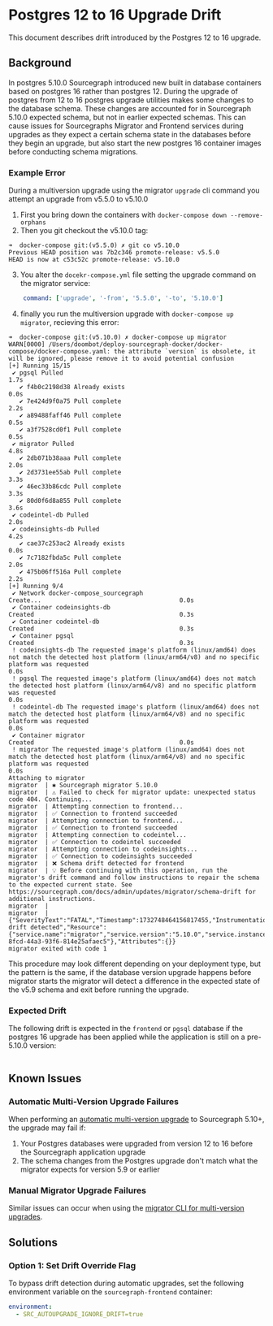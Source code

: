 # Postgres 12 to 16 Upgrade Drift

This document describes drift introduced by the Postgres 12 to 16 upgrade.

## Background

In postgres 5.10.0 Sourcegraph introduced new built in database containers based on postgres 16 rather than postgres 12. During the upgrade of postgres from 12 to 16 postgres upgrade utilities makes some changes to the database schema. These changes are accounted for in Sourcegraph 5.10.0 expected schema, but not in earlier expected schemas. This can cause issues for Sourcegraphs Migrator and Frontend services during upgrades as they expect a certain schema state in the databases before they begin an upgrade, but also start the new postgres 16 container images before conducting schema migrations.

### Example Error

During a multiversion upgrade using the migrator `upgrade` cli command you attempt an upgrade from v5.5.0 to v5.10.0
1. First you bring down the containers with `docker-compose down --remove-orphans` 
2. Then you git checkout the v5.10.0 tag:
```
➜  docker-compose git:(v5.5.0) ✗ git co v5.10.0
Previous HEAD position was 7b2c346 promote-release: v5.5.0
HEAD is now at c53c52c promote-release: v5.10.0
```
3. You alter the `docekr-compose.yml` file setting the upgrade command on the migrator service:
```yaml
    command: ['upgrade', '-from', '5.5.0', '-to', '5.10.0']
```
4. finally you run the multiversion upgrade with `docker-compose up migrator`, recieving this error:
```
➜  docker-compose git:(v5.10.0) ✗ docker-compose up migrator
WARN[0000] /Users/doombot/deploy-sourcegraph-docker/docker-compose/docker-compose.yaml: the attribute `version` is obsolete, it will be ignored, please remove it to avoid potential confusion
[+] Running 15/15
 ✔ pgsql Pulled                                                                                                                                                                                                  1.7s
   ✔ f4b0c2198d38 Already exists                                                                                                                                                                                 0.0s
   ✔ 7e424d9f0a75 Pull complete                                                                                                                                                                                  2.2s
   ✔ a89488faff46 Pull complete                                                                                                                                                                                  0.5s
   ✔ a3f7528cd0f1 Pull complete                                                                                                                                                                                  0.5s
 ✔ migrator Pulled                                                                                                                                                                                               4.8s
   ✔ 2db071b38aaa Pull complete                                                                                                                                                                                  2.0s
   ✔ 2d3731ee55ab Pull complete                                                                                                                                                                                  3.3s
   ✔ 46ec33b86cdc Pull complete                                                                                                                                                                                  3.3s
   ✔ 80d0f6d8a855 Pull complete                                                                                                                                                                                  3.6s
 ✔ codeintel-db Pulled                                                                                                                                                                                           2.0s
 ✔ codeinsights-db Pulled                                                                                                                                                                                        4.2s
   ✔ cae37c253ac2 Already exists                                                                                                                                                                                 0.0s
   ✔ 7c7182fbda5c Pull complete                                                                                                                                                                                  2.0s
   ✔ 475b06ff516a Pull complete                                                                                                                                                                                  2.2s
[+] Running 9/4
 ✔ Network docker-compose_sourcegraph                                                                                                                             Create...                                      0.0s
 ✔ Container codeinsights-db                                                                                                                                      Created                                        0.3s
 ✔ Container codeintel-db                                                                                                                                         Created                                        0.3s
 ✔ Container pgsql                                                                                                                                                Created                                        0.3s
 ! codeinsights-db The requested image's platform (linux/amd64) does not match the detected host platform (linux/arm64/v8) and no specific platform was requested                                                0.0s
 ! pgsql The requested image's platform (linux/amd64) does not match the detected host platform (linux/arm64/v8) and no specific platform was requested                                                          0.0s
 ! codeintel-db The requested image's platform (linux/amd64) does not match the detected host platform (linux/arm64/v8) and no specific platform was requested                                                   0.0s
 ✔ Container migrator                                                                                                                                             Created                                        0.0s
 ! migrator The requested image's platform (linux/amd64) does not match the detected host platform (linux/arm64/v8) and no specific platform was requested                                                       0.0s
Attaching to migrator
migrator  | ✱ Sourcegraph migrator 5.10.0
migrator  | ⚠️ Failed to check for migrator update: unexpected status code 404. Continuing...
migrator  | Attempting connection to frontend...
migrator  | ✅ Connection to frontend succeeded
migrator  | Attempting connection to frontend...
migrator  | ✅ Connection to frontend succeeded
migrator  | Attempting connection to codeintel...
migrator  | ✅ Connection to codeintel succeeded
migrator  | Attempting connection to codeinsights...
migrator  | ✅ Connection to codeinsights succeeded
migrator  | ❌ Schema drift detected for frontend
migrator  | 💡 Before continuing with this operation, run the migrator's drift command and follow instructions to repair the schema to the expected current state. See https://sourcegraph.com/docs/admin/updates/migrator/schema-drift for additional instructions.
migrator  |
migrator  | {"SeverityText":"FATAL","Timestamp":1732748464156817455,"InstrumentationScope":"migrator","Caller":"migrator/main.go:24","Function":"main.main","Body":"database drift detected","Resource":{"service.name":"migrator","service.version":"5.10.0","service.instance.id":"2ff6ba18-8fcd-44a3-93f6-814e25afaec5"},"Attributes":{}}
migrator exited with code 1
```

This procedure may look different depending on your deployment type, but the pattern is the same, if the database version upgrade happens before migrator starts the migrator will detect a difference in the expected state of the v5.9 schema and exit before running the upgrade.

### Expected Drift

The following drift is expected in the `frontend` or `pgsql` database if the postgres 16 upgrade has been applied while the application is still on a pre-5.10.0 version:

```golang

```

## Known Issues

### Automatic Multi-Version Upgrade Failures

When performing an [automatic multi-version upgrade](/admin/updates/automatic) to Sourcegraph 5.10+, the upgrade may fail if:

1. Your Postgres databases were upgraded from version 12 to 16 before the Sourcegraph application upgrade
2. The schema changes from the Postgres upgrade don't match what the migrator expects for version 5.9 or earlier

### Manual Migrator Upgrade Failures 

Similar issues can occur when using the [migrator CLI for multi-version upgrades](/admin/deploy/kubernetes/upgrade#multi-version-upgrades).

## Solutions

### Option 1: Set Drift Override Flag

To bypass drift detection during automatic upgrades, set the following environment variable on the `sourcegraph-frontend` container:

```yaml
environment:
  - SRC_AUTOUPGRADE_IGNORE_DRIFT=true
